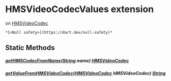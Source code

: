 # HMSVideoCodecValues extension

on [HMSVideoCodec](../enum_hms_video_codec/HMSVideoCodec-class)

    *[<Null safety>](https://dart.dev/null-safety)*

## Static Methods

##### [getHMSCodecFromName](../enum_hms_video_codec/HMSVideoCodecValues/getHMSCodecFromName)([String](https://api.flutter.dev/flutter/dart-core/String-class.html) name) [HMSVideoCodec](../enum_hms_video_codec/HMSVideoCodec-class)

##### [getValueFromHMSVideoCodec](../enum_hms_video_codec/HMSVideoCodecValues/getValueFromHMSVideoCodec)([HMSVideoCodec](../enum_hms_video_codec/HMSVideoCodec-class) hMSVideoCodec) [String](https://api.flutter.dev/flutter/dart-core/String-class.html)
